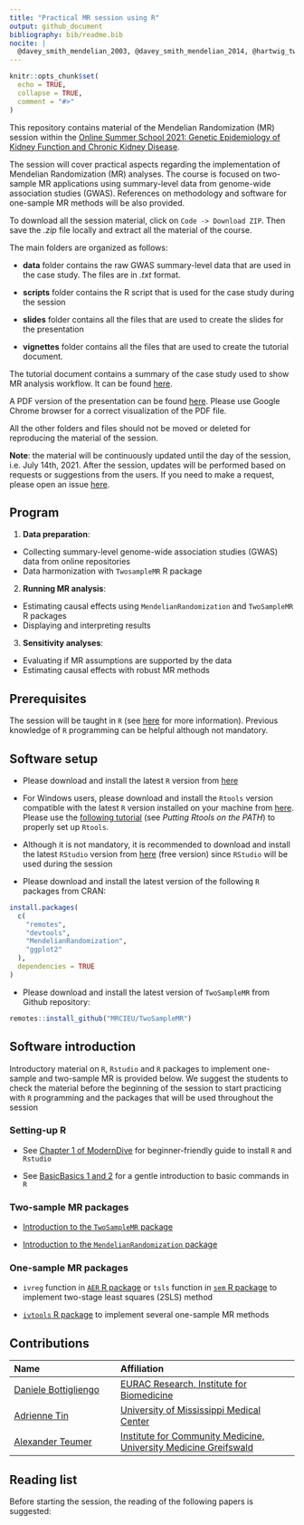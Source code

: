 ---
title: "Practical MR session using R"
output: github_document
bibliography: bib/readme.bib
nocite: |
  @davey_smith_mendelian_2003, @davey_smith_mendelian_2014, @hartwig_two-sample_2016, @bowden_mendelian_2015, @davies_reading_2018, @burgess_guidelines_2019, @slob_comparison_2020, @noauthor_mendelian_nodate, @burgess_review_2017
---

```{r setup, include=FALSE}
knitr::opts_chunk$set(
  echo = TRUE,
  collapse = TRUE,
  comment = "#>"
)
```

This repository contains material of the Mendelian Randomization (MR)
session within the [Online Summer School 2021: Genetic Epidemiology of Kidney Function and Chronic Kidney Disease](https://geneticepisummerschool.eurac.edu/).

The session will cover practical aspects regarding the implementation
of Mendelian Randomization (MR) analyses. The course is focused on
two-sample MR applications using summary-level data from genome-wide
association studies (GWAS). References on methodology and software
for one-sample MR methods will be also provided.

To download all the session material, click on `Code -> Download ZIP`.
Then save the _.zip_ file locally and extract all the material of the
course.

The main folders are organized as follows:

* **data** folder contains the raw GWAS summary-level data that
  are used in the case study. The files are in *.txt* format.
  
* **scripts** folder contains the R script that is used for the case
  study during the session
  
* **slides** folder contains all the files that are used to create the
  slides for the presentation
  
* **vignettes** folder contains all the files that are used to create
  the tutorial document.

The tutorial document contains a summary of the case study used to show
MR analysis workflow. It can be found [here](vignettes/tutorial.md).

A PDF version of the presentation can be found [here](slides/session_slides.pdf). Please use Google Chrome browser for
a correct visualization of the PDF file.

All the other folders and files should not be moved or deleted for
reproducing the material of the session.

**Note**: the material will be continuously updated until the day of
the session, i.e. July 14th, 2021. After the session, updates will be
performed based on requests or suggestions from the users. If you need
to make a request, please open an issue [here](https://github.com/EuracBiomedicalResearch/trainckdis.mr/issues).

## Program

1. __Data preparation__:
  + Collecting summary-level genome-wide association studies (GWAS)
    data from online repositories
  + Data harmonization with `TwosampleMR` R package
  
2. __Running MR analysis__:
  + Estimating causal effects using `MendelianRandomization` and
    `TwoSampleMR` R packages
  + Displaying and interpreting results
  
3. __Sensitivity analyses__:
  + Evaluating if MR assumptions are supported by the data
  + Estimating causal effects with robust MR methods

## Prerequisites
The session will be taught in `R` (see [here](https://www.r-project.org/)
for more information). Previous knowledge of `R` programming can be
helpful although not mandatory.

## Software setup
* Please download and install the latest `R` version from [here](https://www.r-project.org/)

* For Windows users, please download and install the `Rtools` version 
  compatible with the latest `R` version installed on your machine
  from [here](https://cran.r-project.org/bin/windows/Rtools/history.html).
  Please use the [following tutorial](https://cran.r-project.org/bin/windows/Rtools/)
  (see _Putting Rtools on the PATH_) to properly set up `Rtools`.

* Although it is not mandatory, it is recommended to download and
  install the latest `RStudio` version from [here](https://www.rstudio.com/products/rstudio/download/) (free version)
  since `RStudio` will be used during the session
  
* Please download and install the latest version of the following
  `R` packages from CRAN:

```r
install.packages(
  c(
    "remotes",
    "devtools",
    "MendelianRandomization",
    "ggplot2"
  ),
  dependencies = TRUE
)
```

* Please download and install the latest version of `TwoSampleMR` from
  Github repository:
  
```r
remotes::install_github("MRCIEU/TwoSampleMR")
```

## Software introduction

Introductory material on `R`, `Rstudio` and `R` packages to implement
one-sample and two-sample MR is provided below. We suggest the students
to check the material before the beginning of the session to start
practicing with `R` programming and the packages that will be used
throughout the session

### Setting-up R

* See [Chapter 1 of ModernDive](https://moderndive.netlify.app/1-getting-started.html) for beginner-friendly guide to install `R` and `Rstudio`

* See [BasicBasics 1 and 2](https://rladiessydney.org/courses/ryouwithme/01-basicbasics-0/) for
a gentle introduction to basic commands in `R`

### Two-sample MR packages

* [Introduction to the `TwoSampleMR` package](https://mrcieu.github.io/TwoSampleMR/articles/index.html)

* [Introduction to the `MendelianRandomization` package](https://mrcieu.github.io/TwoSampleMR/articles/index.html)


### One-sample MR packages

* `ivreg` function in [`AER` R package](https://cran.r-project.org/web/packages/AER/index.html) or 
`tsls` function in [`sem` R package](https://cran.r-project.org/web/packages/sem/index.html) to implement two-stage least squares (2SLS) method

* [`ivtools` R package](https://cran.r-project.org/web/packages/ivtools/index.html) to implement several one-sample MR methods

## Contributions
| Name                                                                  | Affiliation                                                                                                        |
|:----------------------------------------------------------------------|:-------------------------------------------------------------------------------------------------------------------|
| [Daniele Bottigliengo](https://github.com/danielebottigliengo)        | [EURAC Research, Institute for Biomedicine](https://www.eurac.edu/en/institutes-centers/institute-for-biomedicine) |
| [Adrienne Tin](https://scholar.google.com/citations?user=8FfPK3gAAAAJ&hl=en)         | [University of Mississippi Medical Center](https://www.umc.edu/) |
| [Alexander Teumer](https://loop.frontiersin.org/people/339263/overview)         | [Institute for Community Medicine, University Medicine Greifswald](https://www2.medizin.uni-greifswald.de/icm/index.php?id=19&L=1) |

## Reading list
Before starting the session, the reading of the following papers is
suggested:


